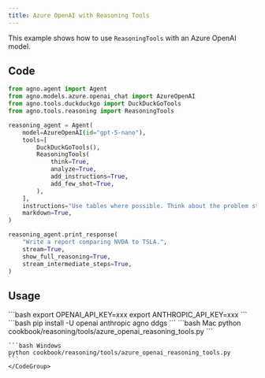 ```yaml
---
title: Azure OpenAI with Reasoning Tools
---
```


This example shows how to use `ReasoningTools` with an Azure OpenAI model.

## Code

```python cookbook/reasoning/tools/azure_openai_reasoning_tools.py
from agno.agent import Agent
from agno.models.azure.openai_chat import AzureOpenAI
from agno.tools.duckduckgo import DuckDuckGoTools
from agno.tools.reasoning import ReasoningTools

reasoning_agent = Agent(
    model=AzureOpenAI(id="gpt-5-nano"),
    tools=[
        DuckDuckGoTools(),
        ReasoningTools(
            think=True,
            analyze=True,
            add_instructions=True,
            add_few_shot=True,
        ),
    ],
    instructions="Use tables where possible. Think about the problem step by step.",
    markdown=True,
)

reasoning_agent.print_response(
    "Write a report comparing NVDA to TSLA.",
    stream=True,
    show_full_reasoning=True,
    stream_intermediate_steps=True,
)
```

## Usage

<Steps>
  <Snippet file="create-venv-step.mdx" />

  <Step title="Set your API key">
    ```bash
    export OPENAI_API_KEY=xxx
    export ANTHROPIC_API_KEY=xxx
    ```
  </Step>

  <Step title="Install libraries">
    ```bash
    pip install -U openai anthropic agno ddgs
    ```
  </Step>

  <Step title="Run Example">
    <CodeGroup>
    ```bash Mac
    python cookbook/reasoning/tools/azure_openai_reasoning_tools.py
    ```

    ```bash Windows
    python cookbook/reasoning/tools/azure_openai_reasoning_tools.py
    ```
    </CodeGroup>
  </Step>

</Steps>
